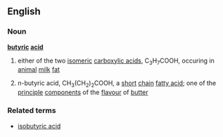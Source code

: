 ==English==
===Noun===
{{wikipedia}}
'''[[butyric]] [[acid]]'''
#{{chemistry}} either of the two [[isomeric]] [[carboxylic acid]]s, C<sub>3</sub>H<sub>7</sub>COOH, occuring in [[animal]] [[milk]] [[fat]]
#{{chemistry}} n-butyric acid, CH<sub>3</sub>(CH<sub>2</sub>)<sub>2</sub>COOH, a [[short]] [[chain]] [[fatty acid]]; one of the [[principle]] [[component]]s of the [[flavour]] of [[butter]]
===Related terms===
*[[isobutyric acid]]